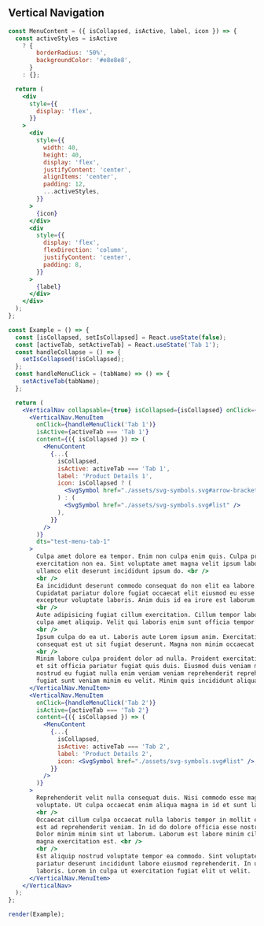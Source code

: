 
## Vertical Navigation

```jsx live={true}
const MenuContent = ({ isCollapsed, isActive, label, icon }) => {
  const activeStyles = isActive
    ? {
        borderRadius: '50%',
        backgroundColor: '#e8e8e8',
      }
    : {};

  return (
    <div
      style={{
        display: 'flex',
      }}
    >
      <div
        style={{
          width: 40,
          height: 40,
          display: 'flex',
          justifyContent: 'center',
          alignItems: 'center',
          padding: 12,
          ...activeStyles,
        }}
      >
        {icon}
      </div>
      <div
        style={{
          display: 'flex',
          flexDirection: 'column',
          justifyContent: 'center',
          padding: 8,
        }}
      >
        {label}
      </div>
    </div>
  );
};

const Example = () => {
  const [isCollapsed, setIsCollapsed] = React.useState(false);
  const [activeTab, setActiveTab] = React.useState('Tab 1');
  const handleCollapse = () => {
    setIsCollapsed(!isCollapsed);
  };
  const handleMenuClick = (tabName) => () => {
    setActiveTab(tabName);
  };

  return (
    <VerticalNav collapsable={true} isCollapsed={isCollapsed} onClick={handleCollapse}>
      <VerticalNav.MenuItem
        onClick={handleMenuClick('Tab 1')}
        isActive={activeTab === 'Tab 1'}
        content={({ isCollapsed }) => (
          <MenuContent
            {...{
              isCollapsed,
              isActive: activeTab === 'Tab 1',
              label: 'Product Details 1',
              icon: isCollapsed ? (
                <SvgSymbol href="./assets/svg-symbols.svg#arrow-bracket" />
              ) : (
                <SvgSymbol href="./assets/svg-symbols.svg#list" />
              ),
            }}
          />
        )}
        dts="test-menu-tab-1"
      >
        Culpa amet dolore ea tempor. Enim non culpa enim quis. Culpa proident in et est minim ullamco fugiat
        exercitation non ea. Sint voluptate amet magna velit ipsum labore sint commodo consequat. Aliquip tempor commodo
        ullamco elit deserunt incididunt ipsum do. <br />
        <br />
        Ea incididunt deserunt commodo consequat do non elit ea labore. Laborum irure mollit laborum nostrud ipsum ea.
        Cupidatat pariatur dolore fugiat occaecat elit eiusmod eu esse aliqua ut laborum occaecat nisi nisi. Sint veniam
        excepteur voluptate laboris. Anim duis id ea irure est laborum. <br />
        <br />
        Aute adipisicing fugiat cillum exercitation. Cillum tempor laboris cillum sit in cillum mollit dolor fugiat
        culpa amet aliquip. Velit qui laboris enim sunt officia tempor et id dolor mollit deserunt enim. <br />
        <br />
        Ipsum culpa do ea ut. Laboris aute Lorem ipsum anim. Exercitation velit cillum nisi ex anim aliqua amet pariatur
        consequat est ut sit fugiat deserunt. Magna non minim occaecat sunt cillum eiusmod ex. <br />
        <br />
        Minim labore culpa proident dolor ad nulla. Proident exercitation Lorem esse quis deserunt. Amet pariatur cillum
        et sit officia pariatur fugiat quis duis. Eiusmod duis veniam minim anim ex. Aute ipsum consequat commodo sint
        nostrud eu fugiat nulla enim veniam veniam reprehenderit reprehenderit deserunt. Incididunt non mollit fugiat et
        fugiat sunt veniam minim eu velit. Minim quis incididunt aliqua duis ut dolor occaecat magna est.
      </VerticalNav.MenuItem>
      <VerticalNav.MenuItem
        onClick={handleMenuClick('Tab 2')}
        isActive={activeTab === 'Tab 2'}
        content={({ isCollapsed }) => (
          <MenuContent
            {...{
              isCollapsed,
              isActive: activeTab === 'Tab 2',
              label: 'Product Details 2',
              icon: <SvgSymbol href="./assets/svg-symbols.svg#list" />,
            }}
          />
        )}
      >
        Reprehenderit velit nulla consequat duis. Nisi commodo esse magna eiusmod cillum laboris laboris nisi Lorem
        voluptate. Ut culpa occaecat enim aliqua magna in id et sunt laborum nostrud esse deserunt. <br />
        <br />
        Occaecat cillum culpa occaecat nulla laboris tempor in mollit exercitation id pariatur nisi. Tempor cupidatat
        est ad reprehenderit veniam. In id do dolore officia esse nostrud consequat anim Lorem deserunt sint fugiat.
        Dolor minim minim sint ut laborum. Laborum est labore minim cillum do nisi. Elit eu aliqua et qui. Culpa quis
        magna exercitation est. <br />
        <br />
        Est aliquip nostrud voluptate tempor ea commodo. Sint voluptate elit minim cillum nostrud mollit qui ullamco
        pariatur deserunt incididunt labore eiusmod reprehenderit. In ut minim laborum Lorem amet ipsum enim nulla ex
        laboris. Lorem in culpa ut exercitation fugiat elit ut velit.
      </VerticalNav.MenuItem>
    </VerticalNav>
  );
};

render(Example);
```

<Props componentName="VerticalNavigation" />
